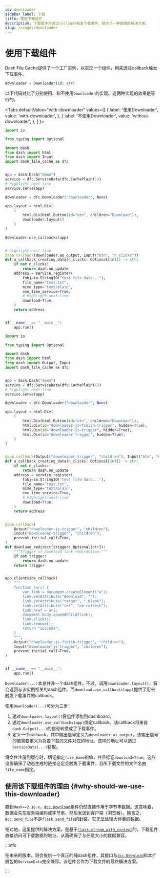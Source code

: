 ```yaml
---
id: downloader
sidebar_label: 下载
title: 使用下载组件
description: 下载组件为透过callback触发下载事件、提供了一种便捷的解决方案。
slug: /usages/downloader
---
```




# 使用下载组件

Dash File Cache提供了一个工厂实例，以实现一个组件，用来透过callback触发下载事件。

```python
downloader = Downloader(id: str)
```

以下代码对比了分别使用、和不使用`Downloader`的实现。这两种实现的效果是等价的。

<Tabs
  defaultValue="with-downloader"
  values={[
    { label: '使用Downloader', value: 'with-downloader', },
    { label: '不使用Downloader', value: 'without-downloader', },
  ]
}>

<TabItem value="with-downloader">

```python title="with_downloader.py" showLineNumbers
import io

from typing import Optional

import dash
from dash import html
from dash import Input
import dash_file_cache as dfc


app = dash.Dash("demo")
service = dfc.ServiceData(dfc.CachePlain(1))
# highlight-next-line
service.serve(app)

downloader = dfc.Downloader("downloader", None)

app.layout = html.Div(
    (
        html.Div(html.Button(id="btn", children="Download")),
        downloader.layout()
    )
)

downloader.use_callbacks(app)


# highlight-next-line
@app.callback(downloader.as_output, Input("btn", "n_clicks"))
def a_callback_creating_data(n_clicks: Optional[int]) -> str:
    if not n_clicks:
        return dash.no_update
    address = service.register(
        fobj=io.StringIO("test file data..."),
        file_name="test.txt",
        mime_type="text/plain",
        one_time_service=True,
        # highlight-next-line
        download=True,
    )
    return address


if __name__ == "__main__":
    app.run()
```

</TabItem>

<TabItem value="without-downloader">

```python title="without_downloader.py" showLineNumbers
import io

from typing import Optional

import dash
from dash import html
from dash import Output, Input
import dash_file_cache as dfc


app = dash.Dash("demo")
service = dfc.ServiceData(dfc.CachePlain(1))
# highlight-next-line
service.serve(app)

downloader = dfc.Downloader("downloader", None)

app.layout = html.Div(
    (
        html.Div(html.Button(id="btn", children="Download")),
        html.Div(id="downloader-js-finish-trigger", hidden=True),
        html.Div(id="downloader-js-trigger", hidden=True),
        html.Div(id="downloader-trigger", hidden=True),
    )
)


@app.callback(Output("downloader-trigger", "children"), Input("btn", "n_clicks"))
def a_callback_creating_data(n_clicks: Optional[int]) -> str:
    if not n_clicks:
        return dash.no_update
    address = service.register(
        fobj=io.StringIO("test file data..."),
        file_name="test.txt",
        mime_type="text/plain",
        one_time_service=True,
        # highlight-next-line
        download=True,
    )
    return address


@app.callback(
    Output("downloader-js-trigger", "children"),
    Input("downloader-trigger", "children"),
    prevent_initial_call=True,
)
def download_redirect(trigger: Optional[str]):
    """Trigger of download link redirection."""
    if not trigger:
        return dash.no_update
    return trigger


app.clientside_callback(
    """
    function (uri) {
        var link = document.createElement("a");
        link.setAttribute("download", "");
        link.setAttribute("target", "_blank");
        link.setAttribute("rel", "no-refresh");
        link.href = uri;
        document.body.appendChild(link);
        link.click();
        link.remove();
        return "success";
    }
    """,
    Output("downloader-js-finish-trigger", "children"),
    Input("downloader-js-trigger", "children"),
    prevent_initial_call=True,
)


if __name__ == "__main__":
    app.run()
```

</TabItem>

</Tabs>

`Downloader(...)`本身并非一个dash组件。不过，调用`downloader.layout()`，将会返回与该实例相关的dash组件。而`download.use_callbacks(app)`提供了用来触发下载事件的callback。

使用`Downloader(...)`可分为三步：

1. 透过`downloader.layout()`将组件添加到dashboard。
2. 透过`downloader.use_callbacks(app)`绑定callback。该callback将来自`dash.Output(...)`的信号转换成了下载事件。
3. 定义一个callback，其中输出信号定义为`downloader.as_output`。该输出信号的值需要定义为将要下载的文件对应的地址。这样的地址可以透过`ServiceData(...)`获取。

将文件注册到缓存时，切记指定`file_name`的值，并且标记`download=True`。这些设置确保了动态生成的链接必定会触发下载事件，且所下载文件的文件名由`file_name`指定。

## 使用该下载组件的理由 {#why-should-we-use-this-downloader}

直到`dash==2.18.x`，[`dcc.Download`<IconExternalLink/>][link-dccdownload]组件仍然直接作用于字节串数据。这意味着，数据会先在服务端编码成字节串、然后发送到客户端（浏览器）。换言之，[`dcc.send_file`<IconExternalLink/>][link-dash-sendfile]不是[`flask.send_file`<IconExternalLink/>][link-flask-sendfile]的封装。它无法处理大体量的数据。

相对地，这里提供的解决方案，是基于[`flask.stream_with_context`<IconExternalLink/>][link-flask-streamwcon]的。下载组件直接访问可下载数据的地址、从而确保了与任意大小的数据兼容。

:::info

在未来的版本，将会提供一个真正的纯dash组件，其接口与[`dcc.Download`<IconExternalLink/>][link-dccdownload]和本扩展包的`ServiceData`完全兼容。该组件会作为下载文件的最终解决方案。

:::

[link-dccdownload]:https://dash.plotly.com/dash-core-components/download
[link-dash-sendfile]:https://github.com/plotly/dash/issues/1874
[link-flask-sendfile]:https://flask.palletsprojects.com/zh-cn/main/api/#flask.send_file
[link-flask-streamwcon]:https://flask.palletsprojects.com/zh-cn/main/api/#flask.stream_with_context
